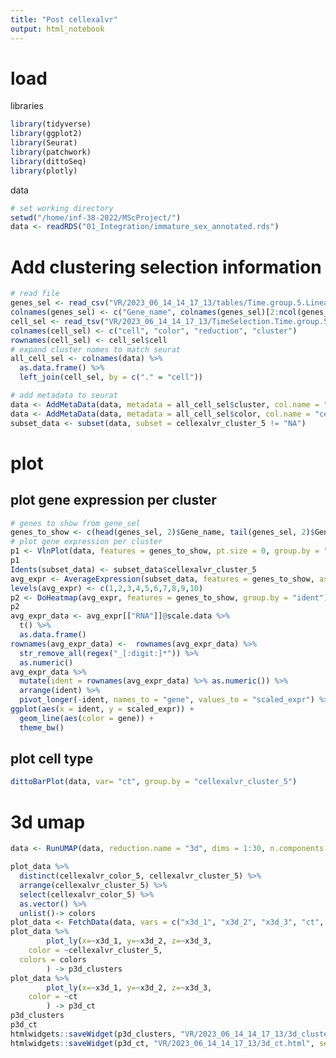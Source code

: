 ---
title: "Post cellexalvr"
output: html_notebook
---

# load

libraries
```{r}
library(tidyverse)
library(ggplot2)
library(Seurat)
library(patchwork)
library(dittoSeq)
library(plotly)
```

data
```{r}
# set working directory
setwd("/home/inf-38-2022/MScProject/")
data <- readRDS("01_Integration/immature_sex_annotated.rds")
```

# Add clustering selection information
```{r}
# read file
genes_sel <- read_csv("VR/2023_06_14_14_17_13/tables/Time.group.5.Linear.csv")
colnames(genes_sel) <- c("Gene_name", colnames(genes_sel)[2:ncol(genes_sel)])
cell_sel <- read_tsv("VR/2023_06_14_14_17_13/TimeSelection.Time.group.5.txt", col_names  = FALSE)
colnames(cell_sel) <- c("cell", "color", "reduction", "cluster")
rownames(cell_sel) <- cell_sel$cell
# expand cluster names to match seurat
all_cell_sel <- colnames(data) %>%
  as.data.frame() %>%
  left_join(cell_sel, by = c("." = "cell"))
```


```{r}
# add metadata to seurat
data <- AddMetaData(data, metadata = all_cell_sel$cluster, col.name = "cellexalvr_cluster_5")
data <- AddMetaData(data, metadata = all_cell_sel$color, col.name = "cellexalvr_color_5")
subset_data <- subset(data, subset = cellexalvr_cluster_5 != "NA")
```


# plot

## plot gene expression per cluster
```{r}
# genes to show from gene_sel
genes_to_show <- c(head(genes_sel, 2)$Gene_name, tail(genes_sel, 2)$Gene_name)
# plot gene expression per cluster
p1 <- VlnPlot(data, features = genes_to_show, pt.size = 0, group.by = "cellexalvr_cluster_5")
p1
Idents(subset_data) <- subset_data$cellexalvr_cluster_5
avg_expr <- AverageExpression(subset_data, features = genes_to_show, assays = "RNA" , return.seurat = TRUE, add.ident = "cellexalvr_cluster_5" )
levels(avg_expr) <- c(1,2,3,4,5,6,7,8,9,10)
p2 <- DoHeatmap(avg_expr, features = genes_to_show, group.by = "ident")
p2
avg_expr_data <- avg_expr[["RNA"]]@scale.data %>%
  t() %>%
  as.data.frame()
rownames(avg_expr_data) <-  rownames(avg_expr_data) %>%
  str_remove_all(regex("_[:digit:]*")) %>%
  as.numeric()
avg_expr_data %>%
  mutate(ident = rownames(avg_expr_data) %>% as.numeric()) %>%
  arrange(ident) %>%
  pivot_longer(-ident, names_to = "gene", values_to = "scaled_expr") %>%
ggplot(aes(x = ident, y = scaled_expr)) +
  geom_line(aes(color = gene)) +
  theme_bw()

```

## plot cell type
```{r}
dittoBarPlot(data, var= "ct", group.by = "cellexalvr_cluster_5")
```

# 3d umap
```{r}
data <- RunUMAP(data, reduction.name = "3d", dims = 1:30, n.components = 3)
```

```{r}

plot_data %>%
  distinct(cellexalvr_color_5, cellexalvr_cluster_5) %>%
  arrange(cellexalvr_cluster_5) %>%
  select(cellexalvr_color_5) %>%
  as.vector() %>%
  unlist()-> colors
plot_data <- FetchData(data, vars = c("x3d_1", "x3d_2", "x3d_3", "ct", "cellexalvr_cluster_5", "cellexalvr_color_5"))
plot_data %>%
        plot_ly(x=~x3d_1, y=~x3d_2, z=~x3d_3,
    color = ~cellexalvr_cluster_5,
  colors = colors
        ) -> p3d_clusters
plot_data %>%
        plot_ly(x=~x3d_1, y=~x3d_2, z=~x3d_3,
    color = ~ct
        ) -> p3d_ct
p3d_clusters
p3d_ct
htmlwidgets::saveWidget(p3d_clusters, "VR/2023_06_14_14_17_13/3d_clusters.html", selfcontained = TRUE)
htmlwidgets::saveWidget(p3d_ct, "VR/2023_06_14_14_17_13/3d_ct.html", selfcontained = TRUE)
```

